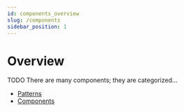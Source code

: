 ```yaml
---
id: components_overview
slug: /components
sidebar_position: 1
---
```


# Overview

TODO There are many components; they are categorized...

- [Patterns](../patterns/)
- [Components](../components/)
